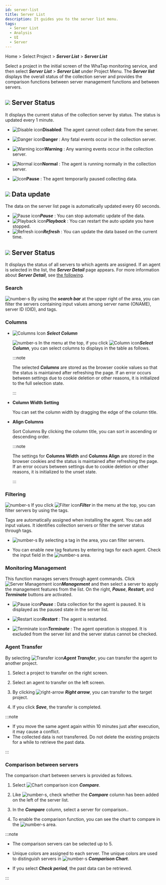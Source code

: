 ```yaml
---
id: server-list
title: Server List
description: It guides you to the server list menu.
tags:
  - Server List
  - Analysis
  - UI
  - Server
---
```


Home > Select Project > **_Server List_** > **_Server List_**

Select a project in the initial screen of the WhaTap monitoring service, and then select **_Server List_** > **_Server List_** under Project Menu. The **_Server list_** displays the overall status of the collection server and provides the comparison functions between server management functions and between servers.

<ImgLang img='server-list.png' desc='Server List'/>

## ![](/img/number-01.png) Server Status

It displays the current status of the collection server by status. The status is updated every 1 minute.

-   ![Disable icon](/img/ico-disable-agent.svg)**Disabled**: The agent cannot collect data from the server.

-   ![Danger icon](/img/ic-warning-critical.svg)**Danger** : Any fatal events occur in the collection server.

-   ![Warning icon](/img/ic-warning-filled.svg)**Warning** : Any warning events occur in the collection server.

-   ![Normal icon](/img/ic-check-circle-filled.svg)**Normal** : The agent is running normally in the collection server.

-   ![Icon](/img/ic-s-pause.svg)**Pause** : The agent temporarily paused collecting data.

## ![](/img/number-02.png) Data update

The data on the server list page is automatically updated every 60 seconds.

-   ![Pause icon](/img/ic-s-pause.svg)**_Pause_** : You can stop automatic update of the data. 
-   ![Playback icon](/img/ic-play-grn.svg)**_Playback_** : You can restart the auto update you have stopped.
-   ![Refresh icon](/img/ic-refresh2.svg)**_Refresh_** : You can update the data based on the current time.

## ![](/img/number-03.png) Server Status

It displays the status of all servers to which agents are assigned. If an agent is selected in the list, the **_Server Detail_** page appears. For more information about **_Server Detail_**, see [the following](server-detail).

### Search

![number-s](/img/number-03.png) By using the **_search bar_** at the upper right of the area, you can filter the servers containing input values among server name (ONAME), server ID (OID), and tags.

### Columns

-   ![Columns Icon](/img/ic-column.svg) **_Select Column_**

    ![number-s](/img/number-03.png) In the menu at the top, if you click ![Column icon](/img/ic-column.svg)**_Select Column_**, you can select columns to displays in the table as follows.

    <ImgLang img='server-list-cl.png' desc='Server list column'/>

    :::note

    The selected **_Columns_** are stored as the browser cookie values so that the status is maintained after refreshing the page. If an error occurs between settings due to cookie deletion or other reasons, it is initialized to the full selection state.

    :::

-   **Column Width Setting**

    You can set the column width by dragging the edge of the column title.

-   **Align Columns**

    Sort Columns By clicking the column title, you can sort in ascending or descending order.

    :::note

    The settings for **Columns Width** and **Columns Align** are stored in the browser cookies and the status is maintained after refreshing the page. If an error occurs between settings due to cookie deletion or other reasons, it is initialized to the unset state.

    :::

### Filtering

![number-s](/img/number-03.png) If you click ![Filter icon](/img/ico-filter.svg)**_Filter_** in the menu at the top, you can filter servers by using the tags. 

Tags are automatically assigned when installing the agent. You can add input values. It identifies collection servers or filter the server status through tags.

<ImgLang img='server-list-filter.png' desc='Server list filter'/>

-   ![number-s](/img/number-04.png) By selecting a tag in the area, you can filter servers. 

-   You can enable new tag features by entering tags for each agent. Check the input field in the ![number-s](/img/number-05.png) area.

### Monitoring Management

This function manages servers through agent commands. Click ![Server Management icon](/img/ico-setting.svg)**_Management_** and then select a server to apply the management features from the list. On the right, **_Pause_**, **_Restart_**, and **_Terminate_** buttons are activated.

-   ![Pause icon](/img/ic-s-pause.svg)**_Pause_** : Data collection for the agent is paused. It is displayed as the paused state in the server list.

-   ![Restart icon](/img/ic-caret-right.svg)**_Restart_** : The agent is restarted.

-   ![Terminate icon](/img/ic-delete-critical.svg)**_Terminate_** : The agent operation is stopped. It is excluded from the server list and the server status cannot be checked.

### Agent Transfer

By selecting ![Transfer icon](/img/ic-swap.svg)**_Agent Transfer_**, you can transfer the agent to another project.

<ImgLang img='server-list-agent-transfer.png' desc='Server list agent transfer'/>

1.  Select a project to transfer on the right screen.

2.  Select an agent to transfer on the left screen.

3.  By clicking ![right-arrow](/img/right-arrow.svg) **_Right arrow_**, you can transfer to the target project.

4.  If you click **_Save_**, the transfer is completed.

:::note

-   If you move the same agent again within 10 minutes just after execution, it may cause a conflict. 
-   The collected data is not transferred. Do not delete the existing projects for a while to retrieve the past data.

:::

### Comparison between servers

The comparison chart between servers is provided as follows. 

<ImgLang img='server-list-compare.png' desc='Comparison between servers'/>

1.  Select ![Chart comparison icon](/img/ic-multiline-chart2.svg) **_Compare_**.

2.  Like ![number-s](/img/number-06.png), check whether the **_Compare_** column has been added on the left of the server list.

3.  In the **_Compare_** column, select a server for comparison..

4.  To enable the comparison function, you can see the chart to compare in the ![number-s](/img/ic-number-07.svg) area.

:::note

-   The comparison servers can be selected up to 5.

-   Unique colors are assigned to each server. The unique colors are used to distinguish servers in ![number-s](/img/ic-number-07.svg) **_Comparison Chart_**.

-   If you select **_Check period_**, the past data can be retrieved.

:::

